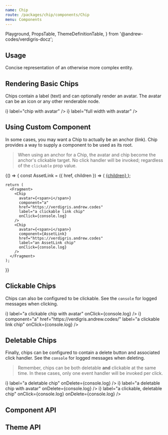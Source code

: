 ```yaml
---
name: Chip
route: /packages/chip/components/Chip
menu: Components
---
```


  Playground,
  PropsTable,
  ThemeDefinitionTable,
} from '@andrew-codes/verdigris-docz';

## Usage

Concise representation of an otherwise more complex entity.

## Rendering Basic Chips

Chips contain a label (text) and can optionally render an avatar. The avatar can be an icon or any other renderable node.

<Playground data-test="basic-chips">
  <Chip label="basic text chip" />
  <Chip avatar={<span>i</span>} label="chip with avatar" />
  <Chip fullWidth label="full width chip" />
  <Chip fullWidth avatar={<span>i</span>} label="full width with avatar" />
</Playground>

## Using Custom Component

In some cases, you may want a Chip to actually be an anchor (link). Chip provides a way to supply a component to be used as its root.

> When using an anchor for a Chip, the avatar and chip become the anchor's clickable target. No click handler will be invoked; regardless of the `clickable` prop value.

<Playground data-test="custom-component">
  {() => {
    const AssetLink = ({ href, children }) => (
      <a href={href}>
        {children}
      </a>
    );

    return (
      <Fragment>
        <Chip
          avatar={<span>i</span>}
          component="a"
          href="https://verdigris.andrew.codes"
          label="a clickable link chip"
          onClick={console.log}
        />
        <Chip
          avatar={<span>i</span>}
          component={AssetLink}
          href="https://verdigris.andrew.codes"
          label="an AssetLink chip"
          onClick={console.log}
        />
      </Fragment>
    );

}}

</Playground>

## Clickable Chips

Chips can also be configured to be clickable. See the `console` for logged messages when clicking.

<Playground data-test="clickable-chips">
  <Chip clickable label="a clickable chip" onClick={console.log} />
  <Chip
    clickable
    avatar={<span>i</span>}
    label="a clickable chip with avatar"
    onClick={console.log}
  />
  <Chip
    clickable
    avatar={<span>i</span>}
    component="a"
    href="https://verdigris.andrew.codes/"
    label="a clickable link chip"
    onClick={console.log}
  />
</Playground>

## Deletable Chips

Finally, chips can be configured to contain a delete button and associated click handler. See the `console` for logged messages when deleting.

> Remember, chips can be both deletable **and** clickable at the same time. In these cases, only one event handler will be invoked per click.

<Playground data-test="deletable-chips">
  <Chip
    avatr={<span>i</span>}
    label="a deletable chip"
    onDelete={console.log}
  />
  <Chip
    avatar={<span>i</span>}
    label="a deletable chip with avatar"
    onDelete={console.log}
  />
  <Chip
    clickable
    avatar={<span>i</span>}
    label="a clickable, deletable chip"
    onClick={console.log}
    onDelete={console.log}
  />
</Playground>

## Component API

<PropsTable of={Chip} />

## Theme API

<ThemeDefinitionTable of={Chip} />
